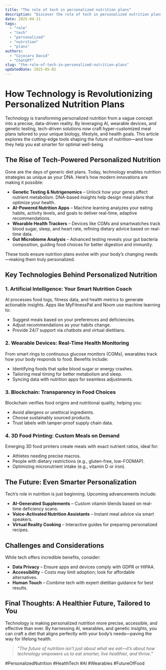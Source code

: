 ```yaml
---
title: "The role of tech in personalized nutrition plans"
description: "Discover the role of tech in personalized nutrition plans with this in-depth guide, providing actionable insights and practical tips to boost your knowledge and results."
date: 2025-04-11
tags:
  - "role"
  - "tech"
  - "personalized"
  - "nutrition"
  - "plans"
authors:
  - "Cojocaru David"
  - "ChatGPT"
slug: "the-role-of-tech-in-personalized-nutrition-plans"
updatedDate: 2025-05-02
---
```


# How Technology is Revolutionizing Personalized Nutrition Plans  

Technology is transforming personalized nutrition from a vague concept into a precise, data-driven reality. By leveraging AI, wearable devices, and genetic testing, tech-driven solutions now craft hyper-customized meal plans tailored to your unique biology, lifestyle, and health goals. This article explores the cutting-edge tools shaping the future of nutrition—and how they help you eat smarter for optimal well-being.  

## The Rise of Tech-Powered Personalized Nutrition  

Gone are the days of generic diet plans. Today, technology enables nutrition strategies as unique as your DNA. Here’s how modern innovations are making it possible:  

- **Genetic Testing & Nutrigenomics** – Unlock how your genes affect nutrient metabolism. DNA-based insights help design meal plans that optimize your health.  
- **AI-Powered Nutrition Apps** – Machine learning analyzes your eating habits, activity levels, and goals to deliver real-time, adaptive recommendations.  
- **Wearable Health Trackers** – Devices like CGMs and smartwatches track blood sugar, sleep, and heart rate, refining dietary advice based on real-time data.  
- **Gut Microbiome Analysis** – Advanced testing reveals your gut bacteria composition, guiding food choices for better digestion and immunity.  

These tools ensure nutrition plans evolve with your body’s changing needs—making them truly personalized.  

## Key Technologies Behind Personalized Nutrition  

### 1. Artificial Intelligence: Your Smart Nutrition Coach  

AI processes food logs, fitness data, and health metrics to generate actionable insights. Apps like MyFitnessPal and Noom use machine learning to:  
- Suggest meals based on your preferences and deficiencies.  
- Adjust recommendations as your habits change.  
- Provide 24/7 support via chatbots and virtual dietitians.  

### 2. Wearable Devices: Real-Time Health Monitoring  

From smart rings to continuous glucose monitors (CGMs), wearables track how your body responds to food. Benefits include:  
- Identifying foods that spike blood sugar or energy crashes.  
- Tailoring meal timing for better metabolism and sleep.  
- Syncing data with nutrition apps for seamless adjustments.  

### 3. Blockchain: Transparency in Food Choices  

Blockchain verifies food origins and nutritional quality, helping you:  
- Avoid allergens or unethical ingredients.  
- Choose sustainably sourced products.  
- Trust labels with tamper-proof supply chain data.  

### 4. 3D Food Printing: Custom Meals on Demand  

Emerging 3D food printers create meals with exact nutrient ratios, ideal for:  
- Athletes needing precise macros.  
- People with dietary restrictions (e.g., gluten-free, low-FODMAP).  
- Optimizing micronutrient intake (e.g., vitamin D or iron).  

## The Future: Even Smarter Personalization  

Tech’s role in nutrition is just beginning. Upcoming advancements include:  

- **AI-Generated Supplements** – Custom vitamin blends based on real-time deficiency scans.  
- **Voice-Activated Nutrition Assistants** – Instant meal advice via smart speakers.  
- **Virtual Reality Cooking** – Interactive guides for preparing personalized recipes.  

## Challenges and Considerations  

While tech offers incredible benefits, consider:  
- **Data Privacy** – Ensure apps and devices comply with GDPR or HIPAA.  
- **Accessibility** – Costs may limit adoption; look for affordable alternatives.  
- **Human Touch** – Combine tech with expert dietitian guidance for best results.  

## Final Thoughts: A Healthier Future, Tailored to You  

Technology is making personalized nutrition more precise, accessible, and effective than ever. By harnessing AI, wearables, and genetic insights, you can craft a diet that aligns perfectly with your body’s needs—paving the way for lifelong health.  

> _"The future of nutrition isn’t just about what we eat—it’s about how technology empowers us to eat smarter, live healthier, and thrive."_  

#PersonalizedNutrition #HealthTech #AI #Wearables #FutureOfFood